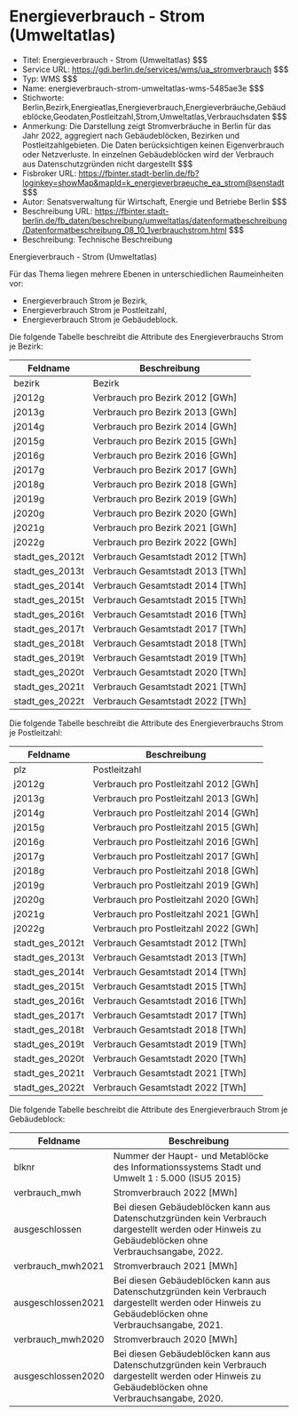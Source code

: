 # Energieverbrauch - Strom (Umweltatlas)
- Titel: Energieverbrauch - Strom (Umweltatlas) $$$
- Service URL: https://gdi.berlin.de/services/wms/ua_stromverbrauch $$$
- Typ: WMS $$$
- Name: energieverbrauch-strom-umweltatlas-wms-5485ae3e $$$
- Stichworte: Berlin,Bezirk,Energieatlas,Energieverbrauch,Energieverbräuche,Gebäudeblöcke,Geodaten,Postleitzahl,Strom,Umweltatlas,Verbrauchsdaten $$$
- Anmerkung: Die Darstellung zeigt Stromverbräuche in Berlin für das Jahr 2022, aggregiert nach Gebäudeblöcken, Bezirken und Postleitzahlgebieten. Die Daten berücksichtigen keinen Eigenverbrauch oder Netzverluste. In einzelnen Gebäudeblöcken wird der Verbrauch aus Datenschutzgründen nicht dargestellt $$$
- Fisbroker URL: https://fbinter.stadt-berlin.de/fb?loginkey=showMap&mapId=k_energieverbraeuche_ea_strom@senstadt $$$
- Autor: Senatsverwaltung für Wirtschaft, Energie und Betriebe Berlin $$$
- Beschreibung URL: https://fbinter.stadt-berlin.de/fb_daten/beschreibung/umweltatlas/datenformatbeschreibung/Datenformatbeschreibung_08_10_1verbrauchstrom.html $$$
- Beschreibung: Technische Beschreibung 

Energieverbrauch - Strom (Umweltatlas)

Für das Thema liegen mehrere Ebenen in unterschiedlichen Raumeinheiten vor:

* Energieverbrauch Strom je Bezirk,
* Energieverbrauch Strom je Postleitzahl,
* Energieverbrauch Strom je Gebäudeblock.

Die folgende Tabelle beschreibt die Attribute des Energieverbrauchs Strom je Bezirk:

| **Feldname**      | **Beschreibung**                   |
| ----------------- | ---------------------------------- |
| bezirk            | Bezirk                             |
| j2012g            | Verbrauch pro Bezirk 2012 \[GWh\]  |
| j2013g            | Verbrauch pro Bezirk 2013 \[GWh\]  |
| j2014g            | Verbrauch pro Bezirk 2014 \[GWh\]  |
| j2015g            | Verbrauch pro Bezirk 2015 \[GWh\]  |
| j2016g            | Verbrauch pro Bezirk 2016 \[GWh\]  |
| j2017g            | Verbrauch pro Bezirk 2017 \[GWh\]  |
| j2018g            | Verbrauch pro Bezirk 2018 \[GWh\]  |
| j2019g            | Verbrauch pro Bezirk 2019 \[GWh\]  |
| j2020g            | Verbrauch pro Bezirk 2020 \[GWh\]  |
| j2021g            | Verbrauch pro Bezirk 2021 \[GWh\]  |
| j2022g            | Verbrauch pro Bezirk 2022 \[GWh\]  |
| stadt\_ges\_2012t | Verbrauch Gesamtstadt 2012 \[TWh\] |
| stadt\_ges\_2013t | Verbrauch Gesamtstadt 2013 \[TWh\] |
| stadt\_ges\_2014t | Verbrauch Gesamtstadt 2014 \[TWh\] |
| stadt\_ges\_2015t | Verbrauch Gesamtstadt 2015 \[TWh\] |
| stadt\_ges\_2016t | Verbrauch Gesamtstadt 2016 \[TWh\] |
| stadt\_ges\_2017t | Verbrauch Gesamtstadt 2017 \[TWh\] |
| stadt\_ges\_2018t | Verbrauch Gesamtstadt 2018 \[TWh\] |
| stadt\_ges\_2019t | Verbrauch Gesamtstadt 2019 \[TWh\] |
| stadt\_ges\_2020t | Verbrauch Gesamtstadt 2020 \[TWh\] |
| stadt\_ges\_2021t | Verbrauch Gesamtstadt 2021 \[TWh\] |
| stadt\_ges\_2022t | Verbrauch Gesamtstadt 2022 \[TWh\] |

Die folgende Tabelle beschreibt die Attribute des Energieverbrauchs Strom je Postleitzahl:

| **Feldname**      | **Beschreibung**                        |
| ----------------- | --------------------------------------- |
| plz               | Postleitzahl                            |
| j2012g            | Verbrauch pro Postleitzahl 2012 \[GWh\] |
| j2013g            | Verbrauch pro Postleitzahl 2013 \[GWh\] |
| j2014g            | Verbrauch pro Postleitzahl 2014 \[GWh\] |
| j2015g            | Verbrauch pro Postleitzahl 2015 \[GWh\] |
| j2016g            | Verbrauch pro Postleitzahl 2016 \[GWh\] |
| j2017g            | Verbrauch pro Postleitzahl 2017 \[GWh\] |
| j2018g            | Verbrauch pro Postleitzahl 2018 \[GWh\] |
| j2019g            | Verbrauch pro Postleitzahl 2019 \[GWh\] |
| j2020g            | Verbrauch pro Postleitzahl 2020 \[GWh\] |
| j2021g            | Verbrauch pro Postleitzahl 2021 \[GWh\] |
| j2022g            | Verbrauch pro Postleitzahl 2022 \[GWh\] |
| stadt\_ges\_2012t | Verbrauch Gesamtstadt 2012 \[TWh\]      |
| stadt\_ges\_2013t | Verbrauch Gesamtstadt 2013 \[TWh\]      |
| stadt\_ges\_2014t | Verbrauch Gesamtstadt 2014 \[TWh\]      |
| stadt\_ges\_2015t | Verbrauch Gesamtstadt 2015 \[TWh\]      |
| stadt\_ges\_2016t | Verbrauch Gesamtstadt 2016 \[TWh\]      |
| stadt\_ges\_2017t | Verbrauch Gesamtstadt 2017 \[TWh\]      |
| stadt\_ges\_2018t | Verbrauch Gesamtstadt 2018 \[TWh\]      |
| stadt\_ges\_2019t | Verbrauch Gesamtstadt 2019 \[TWh\]      |
| stadt\_ges\_2020t | Verbrauch Gesamtstadt 2020 \[TWh\]      |
| stadt\_ges\_2021t | Verbrauch Gesamtstadt 2021 \[TWh\]      |
| stadt\_ges\_2022t | Verbrauch Gesamtstadt 2022 \[TWh\]      |

Die folgende Tabelle beschreibt die Attribute des Energieverbrauch Strom je Gebäudeblock:

| **Feldname**       | **Beschreibung**                                                                                                                                    |
| ------------------ | --------------------------------------------------------------------------------------------------------------------------------------------------- |
| blknr              | Nummer der Haupt- und Metablöcke des Informationssystems Stadt und Umwelt 1 : 5.000 (ISU5 2015)                                                     |
| verbrauch\_mwh     | Stromverbrauch 2022 \[MWh\]                                                                                                                         |
| ausgeschlossen     | Bei diesen Gebäudeblöcken kann aus Datenschutzgründen kein Verbrauch dargestellt werden oder Hinweis zu Gebäudeblöcken ohne Verbrauchsangabe, 2022. |
| verbrauch\_mwh2021 | Stromverbrauch 2021 \[MWh\]                                                                                                                         |
| ausgeschlossen2021 | Bei diesen Gebäudeblöcken kann aus Datenschutzgründen kein Verbrauch dargestellt werden oder Hinweis zu Gebäudeblöcken ohne Verbrauchsangabe, 2021. |
| verbrauch\_mwh2020 | Stromverbrauch 2020 \[MWh\]                                                                                                                         |
| ausgeschlossen2020 | Bei diesen Gebäudeblöcken kann aus Datenschutzgründen kein Verbrauch dargestellt werden oder Hinweis zu Gebäudeblöcken ohne Verbrauchsangabe, 2020. | $$$
